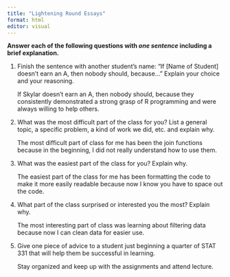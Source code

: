 ```yaml
---
title: "Lightening Round Essays"
format: html
editor: visual
---
```


**Answer each of the following questions with *one sentence* including a brief explanation.**

1.  Finish the sentence with another student’s name: "If \[Name of Student\] doesn’t earn an A, then nobody should, because..." Explain your choice and your reasoning.

    If Skylar doesn’t earn an A, then nobody should, because they consistently demonstrated a strong grasp of R programming and were always willing to help others.

2.  What was the most difficult part of the class for you? List a general topic, a specific problem, a kind of work we did, etc. and explain why.

    The most difficult part of class for me has been the join functions because in the beginning, I did not really understand how to use them.

3.  What was the easiest part of the class for you? Explain why.

    The easiest part of the class for me has been formatting the code to make it more easily readable because now I know you have to space out the code.

4.  What part of the class surprised or interested you the most? Explain why.

    The most interesting part of class was learning about filtering data because now I can clean data for easier use.

5.  Give one piece of advice to a student just beginning a quarter of STAT 331 that will help them be successful in learning.

    Stay organized and keep up with the assignments and attend lecture.

